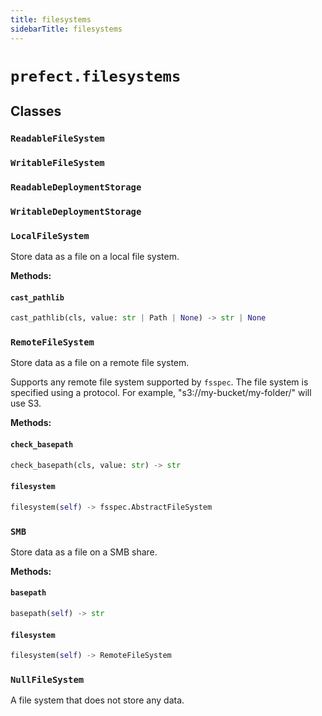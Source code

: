 ```yaml
---
title: filesystems
sidebarTitle: filesystems
---
```


# `prefect.filesystems`

## Classes

### `ReadableFileSystem` <sup><a href="https://github.com/PrefectHQ/prefect/blob/main/src/prefect/filesystems.py#L24" target="_blank"><Icon icon="github" size="14" /></a></sup>

### `WritableFileSystem` <sup><a href="https://github.com/PrefectHQ/prefect/blob/main/src/prefect/filesystems.py#L32" target="_blank"><Icon icon="github" size="14" /></a></sup>

### `ReadableDeploymentStorage` <sup><a href="https://github.com/PrefectHQ/prefect/blob/main/src/prefect/filesystems.py#L44" target="_blank"><Icon icon="github" size="14" /></a></sup>

### `WritableDeploymentStorage` <sup><a href="https://github.com/PrefectHQ/prefect/blob/main/src/prefect/filesystems.py#L54" target="_blank"><Icon icon="github" size="14" /></a></sup>

### `LocalFileSystem` <sup><a href="https://github.com/PrefectHQ/prefect/blob/main/src/prefect/filesystems.py#L73" target="_blank"><Icon icon="github" size="14" /></a></sup>


Store data as a file on a local file system.


**Methods:**

#### `cast_pathlib` <sup><a href="https://github.com/PrefectHQ/prefect/blob/main/src/prefect/filesystems.py#L97" target="_blank"><Icon icon="github" size="14" /></a></sup>

```python
cast_pathlib(cls, value: str | Path | None) -> str | None
```

### `RemoteFileSystem` <sup><a href="https://github.com/PrefectHQ/prefect/blob/main/src/prefect/filesystems.py#L248" target="_blank"><Icon icon="github" size="14" /></a></sup>


Store data as a file on a remote file system.

Supports any remote file system supported by `fsspec`. The file system is specified
using a protocol. For example, "s3://my-bucket/my-folder/" will use S3.


**Methods:**

#### `check_basepath` <sup><a href="https://github.com/PrefectHQ/prefect/blob/main/src/prefect/filesystems.py#L284" target="_blank"><Icon icon="github" size="14" /></a></sup>

```python
check_basepath(cls, value: str) -> str
```

#### `filesystem` <sup><a href="https://github.com/PrefectHQ/prefect/blob/main/src/prefect/filesystems.py#L407" target="_blank"><Icon icon="github" size="14" /></a></sup>

```python
filesystem(self) -> fsspec.AbstractFileSystem
```

### `SMB` <sup><a href="https://github.com/PrefectHQ/prefect/blob/main/src/prefect/filesystems.py#L425" target="_blank"><Icon icon="github" size="14" /></a></sup>


Store data as a file on a SMB share.


**Methods:**

#### `basepath` <sup><a href="https://github.com/PrefectHQ/prefect/blob/main/src/prefect/filesystems.py#L467" target="_blank"><Icon icon="github" size="14" /></a></sup>

```python
basepath(self) -> str
```

#### `filesystem` <sup><a href="https://github.com/PrefectHQ/prefect/blob/main/src/prefect/filesystems.py#L471" target="_blank"><Icon icon="github" size="14" /></a></sup>

```python
filesystem(self) -> RemoteFileSystem
```

### `NullFileSystem` <sup><a href="https://github.com/PrefectHQ/prefect/blob/main/src/prefect/filesystems.py#L526" target="_blank"><Icon icon="github" size="14" /></a></sup>


A file system that does not store any data.


